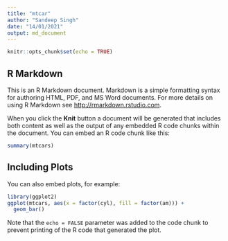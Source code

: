 ```yaml
---
title: "mtcar"
author: "Sandeep Singh"
date: "14/01/2021"
output: md_document
---
```


```r
knitr::opts_chunk$set(echo = TRUE)
```

## R Markdown

This is an R Markdown document. Markdown is a simple formatting syntax for authoring HTML, PDF, and MS Word documents. For more details on using R Markdown see <http://rmarkdown.rstudio.com>.

When you click the **Knit** button a document will be generated that includes both content as well as the output of any embedded R code chunks within the document. You can embed an R code chunk like this:

```r
summary(mtcars)
```

## Including Plots

You can also embed plots, for example:

```r
library(ggplot2)
ggplot(mtcars, aes(x = factor(cyl), fill = factor(am))) +
  geom_bar()
```

Note that the `echo = FALSE` parameter was added to the code chunk to prevent printing of the R code that generated the plot.
